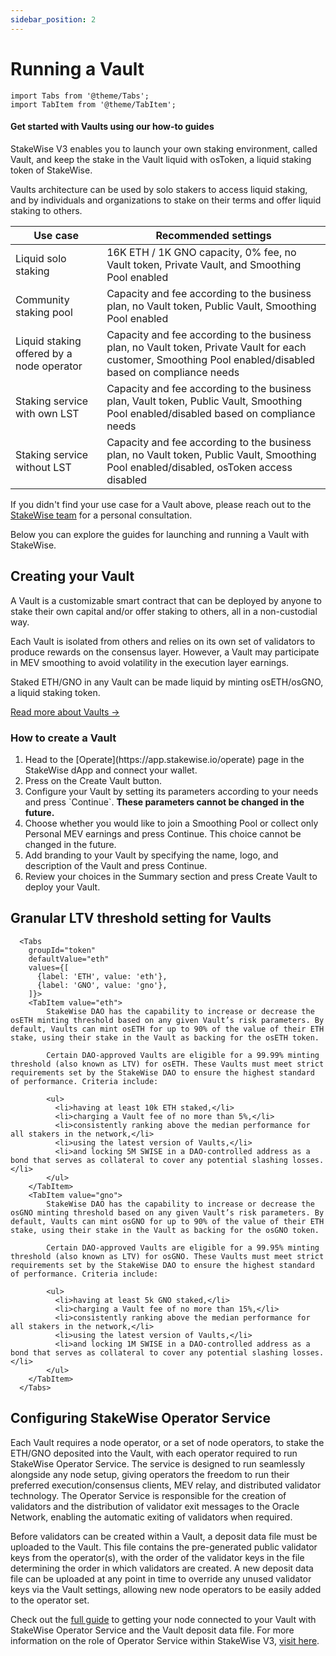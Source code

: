 ```yaml
---
sidebar_position: 2
---
```


# Running a Vault

```mdx-code-block
import Tabs from '@theme/Tabs';
import TabItem from '@theme/TabItem';
```

#### Get started with Vaults using our how-to guides

StakeWise V3 enables you to launch your own staking environment, called Vault, and keep the stake in the Vault liquid with osToken, a liquid staking token of StakeWise.

Vaults architecture can be used by solo stakers to access liquid staking, and by individuals and organizations to stake on their terms and offer liquid staking to others.

| Use case                                  | Recommended settings                                                                                                                                        |
| ----------------------------------------- | ----------------------------------------------------------------------------------------------------------------------------------------------------------- |
| Liquid solo staking                       | 16K ETH / 1K GNO capacity, 0% fee, no Vault token, Private Vault, and Smoothing Pool enabled                                                                |
| Community staking pool                    | Capacity and fee according to the business plan, no Vault token, Public Vault, Smoothing Pool enabled                                                       |
| Liquid staking offered by a node operator | Capacity and fee according to the business plan, no Vault token, Private Vault for each customer, Smoothing Pool enabled/disabled based on compliance needs |
| Staking service with own LST              | Capacity and fee according to the business plan, Vault token, Public Vault, Smoothing Pool enabled/disabled based on compliance needs                       |
| Staking service without LST               | Capacity and fee according to the business plan, no Vault token, Public Vault, Smoothing Pool enabled/disabled, osToken access disabled                     |

If you didn't find your use case for a Vault above, please reach out to the [StakeWise team](mailto:info@stakewise.io) for a personal consultation.

Below you can explore the guides for launching and running a Vault with StakeWise.

## Creating your Vault

A Vault is a customizable smart contract that can be deployed by anyone to stake their own capital and/or offer staking to others, all in a non-custodial way.

Each Vault is isolated from others and relies on its own set of validators to produce rewards on the consensus layer. However, a Vault may participate in MEV smoothing to avoid volatility in the execution layer earnings.

Staked ETH/GNO in any Vault can be made liquid by minting osETH/osGNO, a liquid staking token.

[Read more about Vaults →](../intro.mdx)

### How to create a Vault

<ol>
  <li>
    Head to the [Operate](https://app.stakewise.io/operate) page in the
    StakeWise dApp and connect your wallet.
  </li>
  <li>Press on the Create Vault button.</li>
  <li>
    Configure your Vault by setting its parameters according to your needs and
    press `Continue`. <b>These parameters cannot be changed in the future.</b>
  </li>
  <li>
    Choose whether you would like to join a Smoothing Pool or collect only
    Personal MEV earnings and press Continue. This choice cannot be changed in
    the future.
  </li>
  <li>
    Add branding to your Vault by specifying the name, logo, and description of
    the Vault and press Continue.
  </li>
  <li>
    Review your choices in the Summary section and press Create Vault to deploy
    your Vault.
  </li>
</ol>

## Granular LTV threshold setting for Vaults

```mdx-code-block
  <Tabs
    groupId="token"
    defaultValue="eth"
    values={[
      {label: 'ETH', value: 'eth'},
      {label: 'GNO', value: 'gno'},
    ]}>
    <TabItem value="eth">
        StakeWise DAO has the capability to increase or decrease the osETH minting threshold based on any given Vault’s risk parameters. By default, Vaults can mint osETH for up to 90% of the value of their ETH stake, using their stake in the Vault as backing for the osETH token.

        Certain DAO-approved Vaults are eligible for a 99.99% minting threshold (also known as LTV) for osETH. These Vaults must meet strict requirements set by the StakeWise DAO to ensure the highest standard of performance. Criteria include:

        <ul>
          <li>having at least 10k ETH staked,</li>
          <li>charging a Vault fee of no more than 5%,</li>
          <li>consistently ranking above the median performance for all stakers in the network,</li>
          <li>using the latest version of Vaults,</li>
          <li>and locking 5M SWISE in a DAO-controlled address as a bond that serves as collateral to cover any potential slashing losses.</li>
        </ul>
    </TabItem>
    <TabItem value="gno">
        StakeWise DAO has the capability to increase or decrease the osGNO minting threshold based on any given Vault’s risk parameters. By default, Vaults can mint osGNO for up to 90% of the value of their ETH stake, using their stake in the Vault as backing for the osGNO token.

        Certain DAO-approved Vaults are eligible for a 99.95% minting threshold (also known as LTV) for osGNO. These Vaults must meet strict requirements set by the StakeWise DAO to ensure the highest standard of performance. Criteria include:

        <ul>
          <li>having at least 5k GNO staked,</li>
          <li>charging a Vault fee of no more than 15%,</li>
          <li>consistently ranking above the median performance for all stakers in the network,</li>
          <li>using the latest version of Vaults,</li>
          <li>and locking 1M SWISE in a DAO-controlled address as a bond that serves as collateral to cover any potential slashing losses.</li>
        </ul>
    </TabItem>
  </Tabs>
```

## Configuring StakeWise Operator Service

Each Vault requires a node operator, or a set of node operators, to stake the ETH/GNO deposited into the Vault, with each operator required to run StakeWise Operator Service. The service is designed to run seamlessly alongside any node setup, giving operators the freedom to run their preferred execution/consensus clients, MEV relay, and distributed validator technology. The Operator Service is responsible for the creation of validators and the distribution of validator exit messages to the Oracle Network, enabling the automatic exiting of validators when required.

Before validators can be created within a Vault, a deposit data file must be uploaded to the Vault. This file contains the pre-generated public validator keys from the operator(s), with the order of the validator keys in the file determining the order in which validators are created. A new deposit data file can be uploaded at any point in time to override any unused validator keys via the Vault settings, allowing new node operators to be easily added to the operator set.

Check out the [full guide](./01-staking.mdx) to getting your node connected to your Vault with StakeWise Operator Service and the Vault deposit data file. For more information on the role of Operator Service within StakeWise V3, [visit here](./01-staking.mdx).

